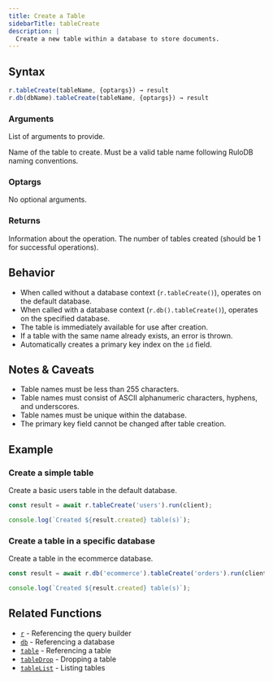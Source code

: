 ```yaml
---
title: Create a Table
sidebarTitle: tableCreate
description: |
  Create a new table within a database to store documents.
---
```



## Syntax

<CodeGroup>

```ts TypeScript
r.tableCreate(tableName, {optargs}) → result
r.db(dbName).tableCreate(tableName, {optargs}) → result
```

</CodeGroup>

### Arguments

List of arguments to provide.

<ParamField body="tableName" type="string" required>
  Name of the table to create. Must be a valid table name following RuloDB naming conventions.
</ParamField>

### Optargs

No optional arguments.

### Returns

<ResponseField name="result" type="object">
  Information about the operation.

  <Expandable title="properties">
    <ResponseField name="created" type="number">
        The number of tables created (should be 1 for successful operations).
    </ResponseField>
  </Expandable>
</ResponseField>

## Behavior

- When called without a database context (`r.tableCreate()`), operates on the default database.
- When called with a database context (`r.db().tableCreate()`), operates on the specified database.
- The table is immediately available for use after creation.
- If a table with the same name already exists, an error is thrown.
- Automatically creates a primary key index on the `id` field.

## Notes & Caveats

- Table names must be less than 255 characters.
- Table names must consist of ASCII alphanumeric characters, hyphens, and underscores.
- Table names must be unique within the database.
- The primary key field cannot be changed after table creation.

## Example

### Create a simple table

Create a basic users table in the default database.

<CodeGroup>

```ts TypeScript
const result = await r.tableCreate('users').run(client);

console.log(`Created ${result.created} table(s)`);
```

</CodeGroup>

### Create a table in a specific database

Create a table in the ecommerce database.

<CodeGroup>

```ts TypeScript
const result = await r.db('ecommerce').tableCreate('orders').run(client);

console.log(`Created ${result.created} table(s)`);
```

</CodeGroup>

## Related Functions

- [`r`](/sdk/r-root) - Referencing the query builder
- [`db`](/sdk/db) - Referencing a database
- [`table`](/sdk/table) - Referencing a table
- [`tableDrop`](/sdk/table-drop) - Dropping a table
- [`tableList`](/sdk/table-list) - Listing tables

<DocumentationFooter />
